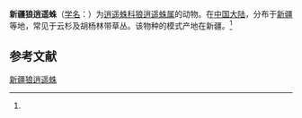{{Speciesbox
| name = 新疆狼逍遥蛛
| status = 
| status_system = 
| image = 
| genus = Thanatus
| species = xinjiangensis
| authority = (Hu et Wu, 1989)<ref name='id14501'>{{cite web| url =http://www.bioinfo.cn/db05/BjdwSpecies.php?action=view&id=14501| title =新疆狼逍遥蛛| work =《中国动物物种编目数据库》| publisher =中国科学院微生物研究所| author =中国科学院动物研究所| accessdate =2009-04-28| deadurl =yes| archiveurl =https://web.archive.org/web/20160305082031/http://www.bioinfo.cn/db05/BjdwSpecies.php?action=view&id=14501| archivedate =2016-03-05}}</ref>
}}

'''新疆狼逍遥蛛'''（[[学名|学名]]：{{lang|la|'''''Thanatus xinjiangensis'''''}}）为[[逍遥蛛科|逍遥蛛科]][[狼逍遥蛛属|狼逍遥蛛属]]的动物。在[[中国大陆|中国大陆]]，分布于[[新疆|新疆]]等地，常见于云杉及胡杨林带草丛。该物种的模式产地在新疆。<ref name='id14501'/>

== 参考文献 ==
{{reflist}}

{{Wikispecies|Thanatus xinjiangensis}}
{{Taxonbar|from=Q1834797}}

[[Category:狼逍遥蛛属|新疆狼逍遥蛛]]


{{蜘蛛小作品}}